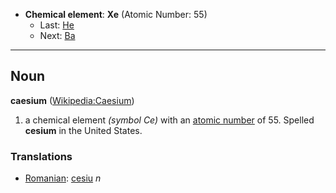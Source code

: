 *'''Chemical element''': '''Xe''' (Atomic Number: 55)
**Last: [[Xenon|He]]
**Next: [[Barium|Ba]]
----
== Noun ==
'''caesium''' ([[en:Caesium|Wikipedia:Caesium]])

# a chemical element ''(symbol Ce)'' with an [[atomic number]] of 55.  Spelled '''cesium''' in the United States.

===Translations===
*[[Romanian]]: [[cesiu]] ''n''